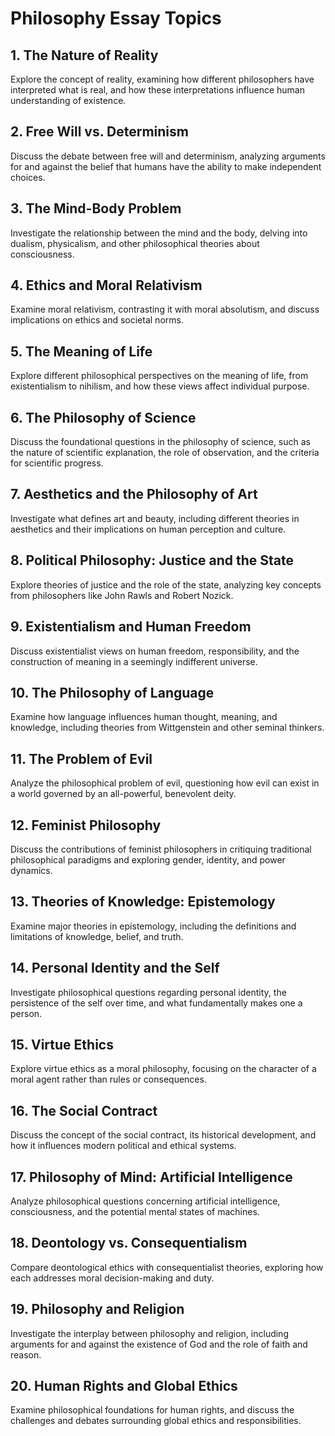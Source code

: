 # Philosophy Essay Topics


<div style={{ width: "100%", padding: 20, height: "70vh" }}>
  <Chat
    welcome={"Hi, Which topic you want to discuss or generate ?"}
    teacherName={"Alex"}
    systemPrompt={"Pls help this user find the essay topic he(she) wanted!"}
  />
</div>

## 1. The Nature of Reality

Explore the concept of reality, examining how different philosophers have interpreted what is real, and how these interpretations influence human understanding of existence.

## 2. Free Will vs. Determinism

Discuss the debate between free will and determinism, analyzing arguments for and against the belief that humans have the ability to make independent choices.

## 3. The Mind-Body Problem

Investigate the relationship between the mind and the body, delving into dualism, physicalism, and other philosophical theories about consciousness.

## 4. Ethics and Moral Relativism

Examine moral relativism, contrasting it with moral absolutism, and discuss implications on ethics and societal norms.

## 5. The Meaning of Life

Explore different philosophical perspectives on the meaning of life, from existentialism to nihilism, and how these views affect individual purpose.

## 6. The Philosophy of Science

Discuss the foundational questions in the philosophy of science, such as the nature of scientific explanation, the role of observation, and the criteria for scientific progress.

## 7. Aesthetics and the Philosophy of Art

Investigate what defines art and beauty, including different theories in aesthetics and their implications on human perception and culture.

## 8. Political Philosophy: Justice and the State

Explore theories of justice and the role of the state, analyzing key concepts from philosophers like John Rawls and Robert Nozick.

## 9. Existentialism and Human Freedom

Discuss existentialist views on human freedom, responsibility, and the construction of meaning in a seemingly indifferent universe.

## 10. The Philosophy of Language

Examine how language influences human thought, meaning, and knowledge, including theories from Wittgenstein and other seminal thinkers.

## 11. The Problem of Evil

Analyze the philosophical problem of evil, questioning how evil can exist in a world governed by an all-powerful, benevolent deity.

## 12. Feminist Philosophy

Discuss the contributions of feminist philosophers in critiquing traditional philosophical paradigms and exploring gender, identity, and power dynamics.

## 13. Theories of Knowledge: Epistemology

Examine major theories in epistemology, including the definitions and limitations of knowledge, belief, and truth.

## 14. Personal Identity and the Self

Investigate philosophical questions regarding personal identity, the persistence of the self over time, and what fundamentally makes one a person.

## 15. Virtue Ethics

Explore virtue ethics as a moral philosophy, focusing on the character of a moral agent rather than rules or consequences.

## 16. The Social Contract

Discuss the concept of the social contract, its historical development, and how it influences modern political and ethical systems.

## 17. Philosophy of Mind: Artificial Intelligence

Analyze philosophical questions concerning artificial intelligence, consciousness, and the potential mental states of machines.

## 18. Deontology vs. Consequentialism

Compare deontological ethics with consequentialist theories, exploring how each addresses moral decision-making and duty.

## 19. Philosophy and Religion

Investigate the interplay between philosophy and religion, including arguments for and against the existence of God and the role of faith and reason.

## 20. Human Rights and Global Ethics

Examine philosophical foundations for human rights, and discuss the challenges and debates surrounding global ethics and responsibilities.
